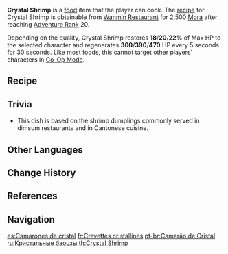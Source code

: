 {{Food Infobox
|id              = 108105
|name            = Crystal Shrimp
|description     = One of Liyue's traditional snacks.
|desc_suspicious = The dull outer skin has a rather sticky mouthfeel which, when combined with the dry stuffing within, makes this dish a torment best ended sooner.
|desc_basic      = The stuffing is taken from whole fresh shrimp, and the glistening quality of the flour can be guessed at from the translucence of the outer skin. Has a springy, tasty chew.
|desc_delicious  = The outer skin is as clear as its crystal namesake, and when it enters the mouth, one's tongue could be forgiven for thinking that the fresh shrimp within is still alive. Those who eat it can only lament that four pieces per serving is far, far too few.
|type            = Recovery Dishes
|effectType      = Regeneration
|effect          = Restores (var1)% of Max HP to the selected character and regenerates (var2) HP every 5s for 30s.
|eff_att1        = HP Restore
|eff_att2        = HP Restore Percent
|eff_att3        = HP Regen
|eff_suspicious1 = 18
|eff_suspicious2 = 300
|eff_basic1      = 20
|eff_basic2      = 390
|eff_delicious1  = 22
|eff_delicious2  = 470
|rarity          = 2
|variant         = All-Delicacy Parcels
|region          = Liyue
|recipe          = Sold by [[Wanmin Restaurant]]
}}
'''Crystal Shrimp''' is a [[food]] item that the player can cook. The [[recipe]] for Crystal Shrimp is obtainable from [[Wanmin Restaurant]] for 2,500 [[Mora]] after reaching [[Adventure Rank]] 20.

Depending on the quality, Crystal Shrimp restores '''18'''/'''20'''/'''22'''% of Max HP to the selected character and regenerates '''300'''/'''390'''/'''470''' HP every 5 seconds for 30 seconds. Like most foods, this cannot target other players' characters in [[Co-Op Mode]].

{{Special Dish|Xingqiu|All-Delicacy Parcels}}

==Recipe==
{{Recipe
|type = Cooking
|Rice = 3
|Shrimp Meat = 3
|Carrot = 2
|sort = Rice,Shrimp Meat,Carrot
}}

==Trivia==
* This dish is based on the {{Lang|{{w|har gow}}|zh=虾饺|zh_rm=Xiājiǎo}} shrimp dumplings commonly served in dimsum restaurants and in Cantonese cuisine.
==Other Languages==
{{Other Languages
|en      = Crystal Shrimp
|zhs     = 水晶虾
|zhs_rm  = Shuǐjīng Xiā
|zht     = 水晶蝦
|zht_rm  = Shuǐjīng Xiā
|zh_tl   = Crystal Shrimp
|ja      = {{Rubi|水|すい|晶|しょう|蝦|えび}}
|ja_rm   = Suishou Ebi<ref>{{Ref/Quest|Three to Get Ready, and Here We Go|note=Japanese Voice-Over}}</ref>
|ja_tl   = Crystal Shrimp
|ko      = 수정 새우딤섬
|ko_rm   = Sujeong Sae'u-dimseom
|ko_tl   = Crystal Shrimp Dimsum
|es      = Camarones de cristal
|es_tl   = Crystal Shrimps
|fr      = Crevettes cristallines
|fr_tl   = Crystal Shrimps
|ru      = Кристальные баоцзы
|ru_tl   = Crystal {{w|Baozi}}
|th      = Crystal Shrimp
|vi      = Tôm Pha Lê
|vi_tl   = Crystal Shrimp
|de      = Kristallgarnelen
|de_tl   = Crystal Shrimp
|id      = Crystal Shrimp
|pt      = Camarão de Cristal
|pt_tl   = Crystal Shrimp
}}

==Change History==
{{Change History|1.0}}

==References==
{{Reflist}}

==Navigation==
{{Food Navbox}}

[[es:Camarones de cristal]]
[[fr:Crevettes cristallines]]
[[pt-br:Camarão de Cristal]]
[[ru:Кристальные баоцзы]]
[[th:Crystal Shrimp]]